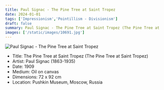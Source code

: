 ```yaml
---
title: Paul Signac - The Pine Tree at Saint Tropez
date: 2024-01-01
tags: ['Impressionism','Pointillism - Divisionism']
draft: false
summary: Paul Signac - The Pine Tree at Saint Tropez (The Pine Tree at Saint Tropez)
images: ['/static/images/10691.jpg']
---
```


![Paul Signac - The Pine Tree at Saint Tropez](/static/images/10691.jpg)

* Title: The Pine Tree at Saint Tropez (The Pine Tree at Saint Tropez)
* Artist: Paul Signac (1863-1935)
* Date: 1909
* Medium: Oil on canvas
* Dimensions: 72 x 92 cm
* Location: Pushkin Museum, Moscow, Russia


